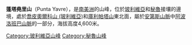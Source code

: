 {{Coord|14|34|46|S|69|11|9|W|display=title}}

'''蓬塔堯里山'''（Punta Yavre），是[[南美洲|南美洲]]的山峰，位於[[玻利維亞|玻利維亞]]和[[秘魯|秘魯]]接壤的邊境，處於[[喬皮奧爾科山_(玻利維亞)|喬皮奧爾科山 (玻利維亞)]]和[[庫利帕塔山|庫利帕塔山]]東北面，屬於[[安第斯山脈|安第斯山脈]]中[[阿波洛班巴山脈|阿波洛班巴山脈]]的一部分，海拔高度4,600米。

{{Bolivia-geo-stub}}
{{Peru-geo-stub}}
[[Category:玻利維亞山峰|Category:玻利維亞山峰]]
[[Category:秘魯山峰|Category:秘魯山峰]]